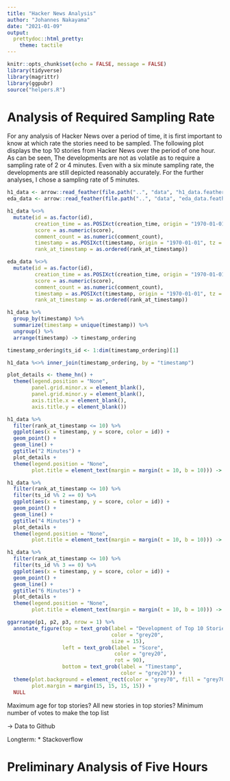 ```yaml
---
title: "Hacker News Analysis"
author: "Johannes Nakayama"
date: "2021-01-09"
output: 
  prettydoc::html_pretty:
    theme: tactile
---
```


```r
knitr::opts_chunk$set(echo = FALSE, message = FALSE)
library(tidyverse)
library(magrittr)
library(ggpubr)
source("helpers.R")
```






# Analysis of Required Sampling Rate

For any analysis of Hacker News over a period of time, it is first important to know at which rate the stories need to be sampled. The following plot displays the top 10 stories from Hacker News over the period of one hour. As can be seen, The developments are not as volatile as to require a sampling rate of 2 or 4 minutes. Even with a six minute sampling rate, the developments are still depicted reasonably accurately. For the further analyses, I chose a sampling rate of 5 minutes.

```r

h1_data <- arrow::read_feather(file.path("..", "data", "h1_data.feather"))
eda_data <- arrow::read_feather(file.path("..", "data", "eda_data.feather"))

h1_data %<>% 
  mutate(id = as.factor(id),
         creation_time = as.POSIXct(creation_time, origin = "1970-01-01", tz = "UTC"), 
         score = as.numeric(score),
         comment_count = as.numeric(comment_count),
         timestamp = as.POSIXct(timestamp, origin = "1970-01-01", tz = "UTC"),
         rank_at_timestamp = as.ordered(rank_at_timestamp))

eda_data %<>% 
  mutate(id = as.factor(id),
         creation_time = as.POSIXct(creation_time, origin = "1970-01-01", tz = "UTC"), 
         score = as.numeric(score),
         comment_count = as.numeric(comment_count),
         timestamp = as.POSIXct(timestamp, origin = "1970-01-01", tz = "UTC"),
         rank_at_timestamp = as.ordered(rank_at_timestamp))

h1_data %>% 
  group_by(timestamp) %>% 
  summarize(timestamp = unique(timestamp)) %>%
  ungroup() %>% 
  arrange(timestamp) -> timestamp_ordering

timestamp_ordering$ts_id <- 1:dim(timestamp_ordering)[1]

h1_data %<>% inner_join(timestamp_ordering, by = "timestamp")

```




```r

plot_details <- theme_hn() +
  theme(legend.position = "None",
        panel.grid.minor.x = element_blank(),
        panel.grid.minor.y = element_blank(),
        axis.title.x = element_blank(),
        axis.title.y = element_blank())

h1_data %>% 
  filter(rank_at_timestamp <= 10) %>% 
  ggplot(aes(x = timestamp, y = score, color = id)) +
  geom_point() +
  geom_line() +
  ggtitle("2 Minutes") +
  plot_details +
  theme(legend.position = "None",
        plot.title = element_text(margin = margin(t = 10, b = 10))) -> p1

h1_data %>% 
  filter(rank_at_timestamp <= 10) %>% 
  filter(ts_id %% 2 == 0) %>% 
  ggplot(aes(x = timestamp, y = score, color = id)) +
  geom_point() +
  geom_line() +
  ggtitle("4 Minutes") +
  plot_details +
  theme(legend.position = "None",
        plot.title = element_text(margin = margin(t = 10, b = 10))) -> p2

h1_data %>% 
  filter(rank_at_timestamp <= 10) %>% 
  filter(ts_id %% 3 == 0) %>% 
  ggplot(aes(x = timestamp, y = score, color = id)) +
  geom_point() +
  geom_line() +
  ggtitle("6 Minutes") +
  plot_details +
  theme(legend.position = "None",
        plot.title = element_text(margin = margin(t = 10, b = 10))) -> p3

ggarrange(p1, p2, p3, nrow = 1) %>% 
  annotate_figure(top = text_grob(label = "Development of Top 10 Stories for Different Sampling Rates",
                                  color = "grey20",
                                  size = 15),
                  left = text_grob(label = "Score",
                                   color = "grey20",
                                   rot = 90),
                  bottom = text_grob(label = "Timestamp",
                                     color = "grey20")) +
  theme(plot.background = element_rect(color = "grey70", fill = "grey70", size = 1),
        plot.margin = margin(15, 15, 15, 15)) +
  NULL

```



Maximum age for top stories?
All new stories in top stories?
Minimum number of votes to make the top list

-> Data to Github

Longterm:
* Stackoverflow


# Preliminary Analysis of Five Hours


```r



```










